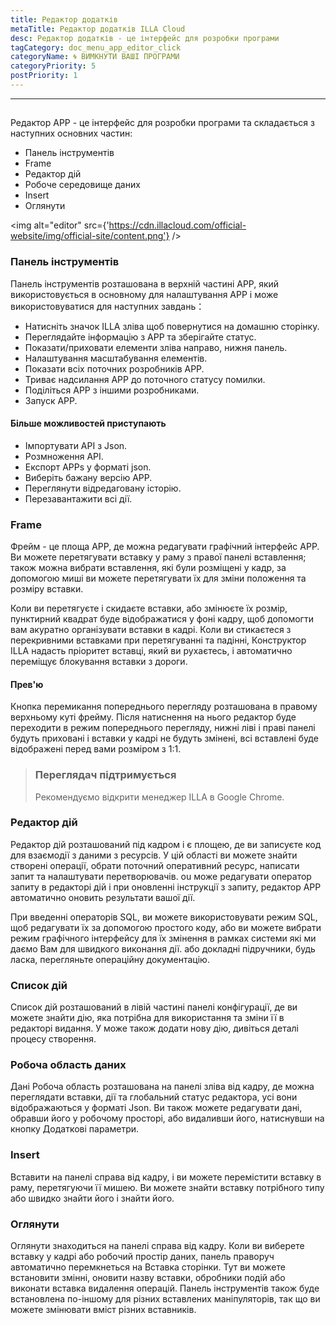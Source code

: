 ```yaml
---
title: Редактор додатків
metaTitle: Редактор додатків ILLA Cloud
desc: Редактор додатків - це інтерфейс для розробки програми
tagCategory: doc_menu_app_editor_click
categoryName: 🌀 ВИМКНУТИ ВАШІ ПРОГРАМИ
categoryPriority: 5
postPriority: 1
---
```


* * *

## <Heading hidden>Редактор додатків</Heading>

Редактор APP - це інтерфейс для розробки програми та складається з наступних основних частин:

-   Панель інструментів
-   Frame
-   Редактор дій
-   Робоче середовище даних
-   Insert
-   Оглянути

<img alt="editor" src={'https://cdn.illacloud.com/official-website/img/official-site/content.png'} />

### Панель інструментів

Панель інструментів розташована в верхній частині APP, який використовується в основному для налаштування APP і може використовуватися для наступних завдань：

-   Натисніть значок ILLA зліва щоб повернутися на домашню сторінку.
-   Переглядайте інформацію з APP та зберігайте статус.
-   Показати/приховати елементи зліва направо, нижня панель.
-   Налаштування масштабування елементів.
-   Показати всіх поточних розробників APP.
-   Триває надсилання APP до поточного статусу помилки.
-   Поділіться APP з іншими розробниками.
-   Запуск APP.

#### Більше можливостей приступають

-   Імпортувати API з Json.
-   Розмноження API.
-   Експорт APPs у форматі json.
-   Виберіть бажану версію APP.
-   Переглянути відредаговану історію.
-   Перезавантажити всі дії.

[//]: # "[Image]"

### Frame

Фрейм - це площа APP, де можна редагувати графічний інтерфейс APP. Ви можете перетягувати вставку у раму з правої панелі вставлення; також можна вибрати вставлення, які були розміщені у кадр, за допомогою миші ви можете перетягувати їх для зміни положення та розміру вставки.

Коли ви перетягуєте і скидаєте вставки, або змінюєте їх розмір, пунктирний квадрат буде відображатися у фоні кадру, щоб допомогти вам акуратно організувати вставки в кадрі. Коли ви стикаєтеся з перекривними вставками при перетягуванні та падінні, Конструктор ILLA надасть пріоритет вставці, який ви рухаєтесь, і автоматично переміщує блокування вставки з дороги.

#### Прев'ю

Кнопка перемикання попереднього перегляду розташована в правому верхньому куті фрейму. Після натиснення на нього редактор буде переходити в режим попереднього перегляду, нижні ліві і праві панелі будуть приховані і вставки у кадрі не будуть змінені, всі вставлені буде відображені перед вами розміром з 1:1.

> ### Переглядач підтримується
>
> Рекомендуємо відкрити менеджер ILLA в Google Chrome.

### Редактор дій

Редактор дій розташований під кадром і є площею, де ви записуєте код для взаємодії з даними з ресурсів. У цій області ви можете знайти створені операції, обрати поточний оперативний ресурс, написати запит та налаштувати перетворювачів. ou може редагувати оператор запиту в редакторі дій і при оновленні інструкції з запиту, редактор APP автоматично оновить результати вашої дії.

При введенні операторів SQL, ви можете використовувати режим SQL, щоб редагувати їх за допомогою простого коду, або ви можете вибрати режим графічного інтерфейсу для їх змінення в рамках системи які ми даємо Вам для швидкого виконання дії. або докладні підручники, будь ласка, перегляньте операційну документацію.

### Список дій

Список дій розташований в лівій частині панелі конфігурації, де ви можете знайти дію, яка потрібна для використання та зміни її в редакторі видання. У може також додати нову дію, дивіться деталі процесу створення.

### Робоча область даних

Дані Робоча область розташована на панелі зліва від кадру, де можна переглядати вставки, дії та глобальний статус редактора, усі вони відображаються у форматі Json. Ви також можете редагувати дані, обравши його у робочому просторі, або видаливши його, натиснувши на кнопку Додаткові параметри.

### Insert

Вставити на панелі справа від кадру, і ви можете перемістити вставку в раму, перетягуючи її мишею. Ви можете знайти вставку потрібного типу або швидко знайти його і знайти його.

[//]: # "[Image]"

### Оглянути

Оглянути знаходиться на панелі справа від кадру. Коли ви виберете вставку у кадрі або робочий простір даних, панель праворуч автоматично перемкнеться на Вставка сторінки. Тут ви можете встановити змінні, оновити назву вставки, обробники подій або виконати вставка видалення операцій. Панель інструментів також буде встановлена по-іншому для різних вставлених маніпуляторів, так що ви можете змінювати вміст різних вставників.
